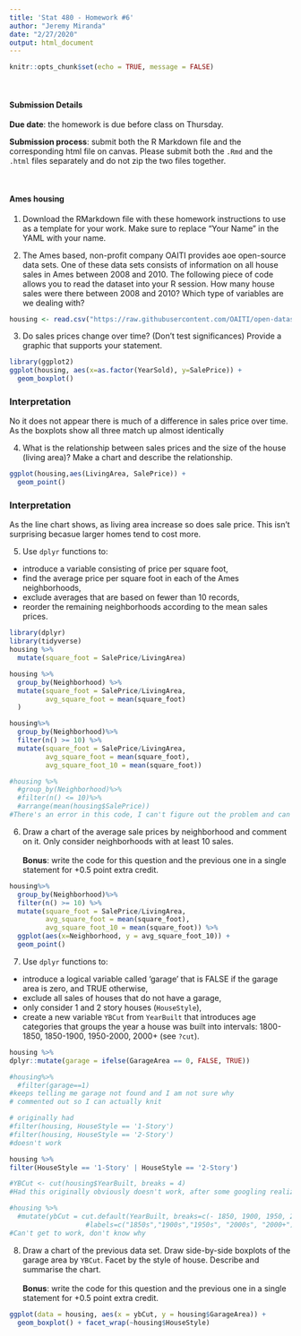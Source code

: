---
title: 'Stat 480 - Homework #6'
author: "Jeremy Miranda"
date: "2/27/2020"
output: html_document
---

```{r setup, include=FALSE}
knitr::opts_chunk$set(echo = TRUE, message = FALSE)
```

<br/>

#### Submission Details

**Due date**: the homework is due before class on Thursday. 

**Submission process**: submit both the R Markdown file and the corresponding html file on canvas. Please submit both the `.Rmd` and the `.html` files separately and do not zip the two files together.

<br/>

#### Ames housing

  
1. Download the RMarkdown file with these homework instructions to use as a template for your work. Make sure to replace "Your Name" in the YAML with your name.

  
2. The Ames based, non-profit company OAITI provides aoe open-source data sets. One of these data sets consists of information on all house sales in Ames between 2008 and 2010. The following piece of code allows you to read the dataset into your R session. How many house sales were there between 2008 and 2010? Which type of variables are we dealing with?

```{r}
housing <- read.csv("https://raw.githubusercontent.com/OAITI/open-datasets/master/Housing%20Data/Ames-Housing.csv")
```


  
3. Do sales prices change over time? (Don't test significances) Provide a graphic that supports your statement.

```{r}
library(ggplot2)
ggplot(housing, aes(x=as.factor(YearSold), y=SalePrice)) + 
  geom_boxplot()
```


### Interpretation
No it does not appear there is much of a difference in sales price over time. As the boxplots show all three match up almost identically

  
4. What is the relationship between sales prices and the size of the house (living area)? Make a chart and describe the relationship.

```{r}
ggplot(housing,aes(LivingArea, SalePrice)) +
  geom_point()
```


### Interpretation
As the line chart shows, as living area increase so does sale price. This isn't surprising becasue larger homes tend to cost more.

  
5. Use `dplyr` functions to:  
  
  - introduce a variable consisting of price per square foot,   
  - find the average price per square foot in each of the Ames neighborhoods,            
  - exclude averages that are based on fewer than 10 records,  
  - reorder the remaining neighborhoods according to the mean sales prices.  
  

```{r}
library(dplyr)
library(tidyverse)
housing %>%
  mutate(square_foot = SalePrice/LivingArea)

housing %>%
  group_by(Neighborhood) %>%
  mutate(square_foot = SalePrice/LivingArea,
         avg_square_foot = mean(square_foot)
  )

housing%>%
  group_by(Neighborhood)%>%
  filter(n() >= 10) %>% 
  mutate(square_foot = SalePrice/LivingArea,
         avg_square_foot = mean(square_foot),
         avg_square_foot_10 = mean(square_foot))

#housing %>%
  #group_by(Neighborhood)%>%
  #filter(n() <= 10)%>%
  #arrange(mean(housing$SalePrice))
#There's an error in this code, I can't figure out the problem and can't knit so I commented it out
```



6. Draw a chart of the average sale prices by neighborhood and comment on it. Only consider neighborhoods with at least 10 sales. <br><br> **Bonus**: write the code for this question and the previous one in a single statement for +0.5 point extra credit.

```{r}
housing%>%
  group_by(Neighborhood)%>%
  filter(n() >= 10) %>% 
  mutate(square_foot = SalePrice/LivingArea,
         avg_square_foot = mean(square_foot),
         avg_square_foot_10 = mean(square_foot)) %>%
  ggplot(aes(x=Neighborhood, y = avg_square_foot_10)) +
  geom_point()
```


7. Use `dplyr` functions to:

  - introduce a logical variable called 'garage' that is FALSE if the garage area is zero, and TRUE otherwise,
  - exclude all sales of houses that do not have a garage,
  - only consider 1 and 2 story houses (`HouseStyle`),
  - create a new variable `YBCut` from `YearBuilt` that introduces age categories that groups the year a house was built into intervals: 1800-1850, 1850-1900, 1950-2000, 2000+ (see `?cut`).
  
```{r}
housing %>%
dplyr::mutate(garage = ifelse(GarageArea == 0, FALSE, TRUE))

#housing%>%
  #filter(garage==1)
#keeps telling me garage not found and I am not sure why
# commented out so I can actually knit

# originally had
#filter(housing, HouseStyle == '1-Story')
#filter(housing, HouseStyle == '2-Story')
#doesn't work

housing %>%
filter(HouseStyle == '1-Story' | HouseStyle == '2-Story')

#YBCut <- cut(housing$YearBuilt, breaks = 4)
#Had this originally obviously doesn't work, after some googling realized can't have breaks = 4 because it's treating the years as numbers that need to be put together, not what i want

#housing %>%
  #mutate(ybCut = cut.default(YearBuilt, breaks=c(- 1850, 1900, 1950, 2000, 2000),
                   #labels=c("1850s","1900s","1950s", "2000s", "2000+")))
#Can't get to work, don't know why
```
  
  
  
8. Draw a chart of the previous data set. Draw side-by-side boxplots of the garage area by `YBCut`. Facet by the style of house. Describe and summarise the chart. <br><br> **Bonus**: write the code for this question and the previous one in a single statement for +0.5 point extra credit.

```{r}
ggplot(data = housing, aes(x = ybCut, y = housing$GarageArea)) + 
  geom_boxplot() + facet_wrap(~housing$HouseStyle)
```



